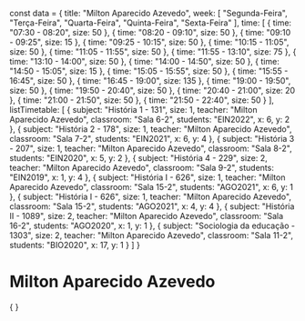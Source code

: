 const data = {
  title: "Milton Aparecido Azevedo",
  week: [
    "Segunda-Feira",
    "Terça-Feira",
    "Quarta-Feira",
    "Quinta-Feira",
    "Sexta-Feira"
  ],
  time: [
    {
      time: "07:30 - 08:20",
      size: 50
    },
    {
      time: "08:20 - 09:10",
      size: 50
    },
    {
      time: "09:10 - 09:25",
      size: 15
    },
    {
      time: "09:25 - 10:15",
      size: 50
    },
    {
      time: "10:15 - 11:05",
      size: 50
    },
    {
      time: "11:05 - 11:55",
      size: 50
    },
    {
      time: "11:55 - 13:10",
      size: 75
    },
    {
      time: "13:10 - 14:00",
      size: 50
    },
    {
      time: "14:00 - 14:50",
      size: 50
    },
    {
      time: "14:50 - 15:05",
      size: 15
    },
    {
      time: "15:05 - 15:55",
      size: 50
    },
    {
      time: "15:55 - 16:45",
      size: 50
    },
    {
      time: "16:45 - 19:00",
      size: 135
    },
    {
      time: "19:00 - 19:50",
      size: 50
    },
    {
      time: "19:50 - 20:40",
      size: 50
    },
    {
      time: "20:40 - 21:00",
      size: 20
    },
    {
      time: "21:00 - 21:50",
      size: 50
    },
    {
      time: "21:50 - 22:40",
      size: 50
    }
  ],
  listTimetable: [
    {
      subject: "História 1 - 131",
      size: 1,
      teacher: "Milton Aparecido Azevedo",
      classroom: "Sala 6-2",
      students: "EIN2022",
      x: 6,
      y: 2
    },
    {
      subject: "História 2 - 178",
      size: 1,
      teacher: "Milton Aparecido Azevedo",
      classroom: "Sala 7-2",
      students: "EIN2021",
      x: 6,
      y: 4
    },
    {
      subject: "História 3 - 207",
      size: 1,
      teacher: "Milton Aparecido Azevedo",
      classroom: "Sala 8-2",
      students: "EIN2020",
      x: 5,
      y: 2
    },
    {
      subject: "História 4 - 229",
      size: 2,
      teacher: "Milton Aparecido Azevedo",
      classroom: "Sala 9-2",
      students: "EIN2019",
      x: 1,
      y: 4
    },
    {
      subject: "História I - 626",
      size: 1,
      teacher: "Milton Aparecido Azevedo",
      classroom: "Sala 15-2",
      students: "AGO2021",
      x: 6,
      y: 1
    },
    {
      subject: "História I - 626",
      size: 1,
      teacher: "Milton Aparecido Azevedo",
      classroom: "Sala 15-2",
      students: "AGO2021",
      x: 4,
      y: 4
    },
    {
      subject: "História II - 1089",
      size: 2,
      teacher: "Milton Aparecido Azevedo",
      classroom: "Sala 16-2",
      students: "AGO2020",
      x: 1,
      y: 1
    },
    {
      subject: "Sociologia da educação - 1303",
      size: 2,
      teacher: "Milton Aparecido Azevedo",
      classroom: "Sala 11-2",
      students: "BIO2020",
      x: 17,
      y: 1
    }
  ]
}

# Milton Aparecido Azevedo

<div>
    {
        <Grid
            title={data.title}
            weekDays={data.week}
            time={data.time}
            listClasses={data.listTimetable}
        />
    }
</div>